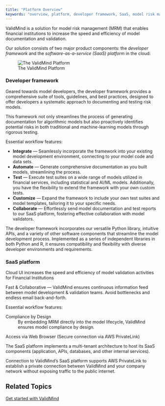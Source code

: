 ```yaml
---
title: "Platform Overview"
keywords: "overview, platform, developer framework, SaaS, model risk management, ValidMind"
---
```


ValidMind is a solution for model risk management (MRM) that enables financial institutions to increase the speed and efficiency of model documentation and validation. 

Our solution consists of two major product components: the _developer framework_ and the _software-as-a-service (SaaS) platform_ in the cloud:

![The ValidMind Platform](platform-overview.png)

### Developer framework

Geared towards model developers, the developer framework provides a comprehensive suite of tools, guidelines, and best practices, designed to offer developers a systematic approach to documenting and testing risk models. 

This framework not only streamlines the process of generating documentation for algorithmic models but also proactively identifies potential risks in both traditional and machine-learning models through rigorous testing.

Essential workflow features:

- **Integrate** — Seamlessly incorporate the framework into your existing model development environment, connecting to your model code and data sets.
- **Automate** — Generate comprehensive documentation as you built models, streamlining the process.
- **Test** — Execute test suites on a wide range of models utilized in financial services, including statistical and AI/ML models. Additionally, you have the flexibility to extend the framework with your own custom tests.
- **Customize** — Expand the framework to include your own test suites and model templates, tailoring it to your specific needs.
- **Collaborate** — Effortlessly send model documentation and test reports to our SaaS platform, fostering effective collaboration with model validators.

The developer framework incorporates our versatile Python library, intuitive APIs, and a variety of other software components that streamline the model development process. Implemented as a series of independent libraries in both Python and R, it ensures compatibility and flexibility with diverse developer environments and requirements.

### SaaS platform

Cloud UI 
increases the speed and efficiency of model validation activities for Financial Institutions
 
Fast & Collaborative — ValidMind ensures continuous information feed between model development & validation teams. Avoid bottlenecks and endless email back-and-forth.

Essential workflow features:

Compliance by Design
: By embedding MRM directly into the model lifecycle, ValidMind ensures model compliance by design.

Access via Web Browser (Secure connection via AWS PrivateLink)

The SaaS platform implements a multi-tenant architecture to host its SaaS components (application, APIs, databases, and other internal services). 

Connection to ValidMind’s SaaS platform supports AWS PrivateLink to establish a private connection between ValidMind and your company network without exposing traffic to the public internet.

## Related Topics

[Get started with ValidMind](getstarted.qmd)


<!--- 


Model Risk Management, Simplified.
Validmind increases the speed and efficiency of model validation activities for Financial Institutions.

Simple & Automated
: With ValidMind, risks are tested and documented as models are built, and model risks are highlighted for model developers and validators.

Fast & Collaborative
: ValidMind ensures continuous information feed between model development & validation teams. Avoid bottlenecks and endless email back-and-forth.

Fault Proof
: ValidMind allows for thorough testing of all models used in Financial Services, including traditional statistical and AI/ML models.

Compliance by Design
: By embedding MRM directly into the model lifecycle, ValidMind ensures model compliance by design.


## Benefits 

A flexible SaaS platform 
: Our cloud-based software-as-a-service (SaaS) platform is designed to streamline your model documentation and validation processes, so you can focus on what matters most: interpreting model output and making informed decisions. Our platform seamlessly integrates with your current tools and environments and is designed to be easy to configure and scale to meet your needs. Streamline your model lifecycle management processes and take advantage of a flexible and adaptable solution that meets your specific requirements.

Automate model documentation and testing 
: Enable a higher standard of model risk management for your organization, as our platform helps reduce the risk of human error and ensure models are more robust. Our automated model documentation and model validation features save you time and ensure thorough testing of your models before deployment, minimizing the risk of model failure.

Enjoy our intuitive, modern user interface
: Collaborate like never before with our user-friendly, intuitive user interface that adapts to your existing workflows. Our platform is the ultimate tool for model developers, validators, and executives, enabling you to manage your models with ease and efficiency. From collaboration and communication between first and second-line teams, to model developers capturing and incorporating feedback from model validation teams, our platform helps you reach better model performance and increased confidence in model outputs.
---> 